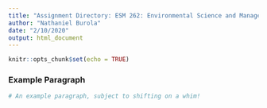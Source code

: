 ```yaml
---
title: "Assignment Directory: ESM 262: Environmental Science and Management"
author: "Nathaniel Burola"
date: "2/10/2020"
output: html_document
---
```


```r
knitr::opts_chunk$set(echo = TRUE)
```

### Example Paragraph 
```r

# An example paragraph, subject to shifting on a whim! 
```

